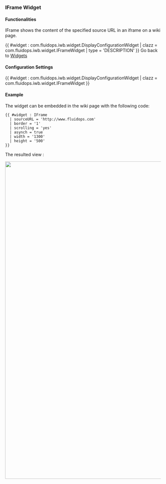 === IFrame Widget ===

==== Functionalities ====

IFrame shows the content of the specified source URL in an iframe on a wiki page.

{{ #widget : com.fluidops.iwb.widget.DisplayConfigurationWidget
| clazz = com.fluidops.iwb.widget.IFrameWidget
| type = 'DESCRIPTION'
}}
Go back to [[Help:Widgets | Widgets ]]
==== Configuration Settings ====

{{ #widget : com.fluidops.iwb.widget.DisplayConfigurationWidget
| clazz = com.fluidops.iwb.widget.IFrameWidget
}}


==== Example ====
The widget can be embedded in the wiki page with the following code:
<source>
{{ #widget : IFrame
  | sourceURL = 'http://www.fluidops.com'
  | border = '1'
  | scrolling = 'yes'
  | asynch = true
  | width = '1300'
  | height = '500'
}}
</source>

The resulted view :

<img src="../images/help/iframe-example.png" width="1024px" />
